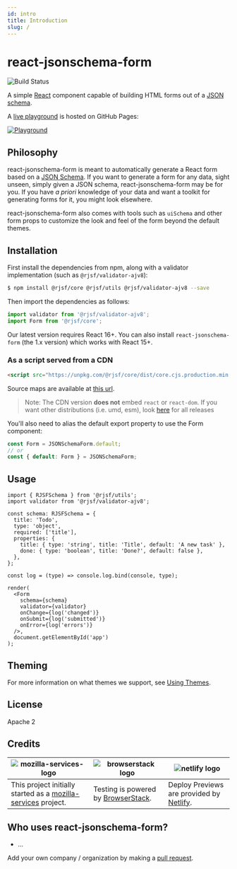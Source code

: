 ```yaml
---
id: intro
title: Introduction
slug: /
---
```


# react-jsonschema-form

![Build Status](https://github.com/rjsf-team/react-jsonschema-form/workflows/CI/badge.svg)

A simple [React](https://reactjs.org/) component capable of building HTML forms out of a [JSON schema](http://json-schema.org/).

A [live playground](https://rjsf-team.github.io/react-jsonschema-form/) is hosted on GitHub Pages:

<a target='_blank' href='https://rjsf-team.github.io/react-jsonschema-form/'>
  <img alt='Playground' src='https://i.imgur.com/M8ZCES5.gif' />
</a>

## Philosophy

react-jsonschema-form is meant to automatically generate a React form based on a [JSON Schema](http://json-schema.org/). If you want to generate a form for any data, sight unseen, simply given a JSON schema, react-jsonschema-form may be for you. If you have _a priori_ knowledge of your data and want a toolkit for generating forms for it, you might look elsewhere.

react-jsonschema-form also comes with tools such as `uiSchema` and other form props to customize the look and feel of the form beyond the default themes.

## Installation

First install the dependencies from npm, along with a validator implementation (such as `@rjsf/validator-ajv8`):

```bash
$ npm install @rjsf/core @rjsf/utils @rjsf/validator-ajv8 --save
```

Then import the dependencies as follows:

```ts
import validator from '@rjsf/validator-ajv8';
import Form from '@rjsf/core';
```

Our latest version requires React 16+. You can also install `react-jsonschema-form` (the 1.x version) which works with React 15+.

### As a script served from a CDN

```html
<script src="https://unpkg.com/@rjsf/core/dist/core.cjs.production.min.js"></script>
```

Source maps are available at [this url](https://unpkg.com/@rjsf/core/dist/core.cjs.production.min.js.map).

> Note: The CDN version **does not** embed `react` or `react-dom`. If you want other distributions (i.e. umd, esm), look [here](https://unpkg.com/@rjsf/core/dist/) for all releases

You'll also need to alias the default export property to use the Form component:

```ts
const Form = JSONSchemaForm.default;
// or
const { default: Form } = JSONSchemaForm;
```

## Usage

```tsx
import { RJSFSchema } from '@rjsf/utils';
import validator from '@rjsf/validator-ajv8';

const schema: RJSFSchema = {
  title: 'Todo',
  type: 'object',
  required: ['title'],
  properties: {
    title: { type: 'string', title: 'Title', default: 'A new task' },
    done: { type: 'boolean', title: 'Done?', default: false },
  },
};

const log = (type) => console.log.bind(console, type);

render(
  <Form
    schema={schema}
    validator={validator}
    onChange={log('changed')}
    onSubmit={log('submitted')}
    onError={log('errors')}
  />,
  document.getElementById('app')
);
```

## Theming

For more information on what themes we support, see [Using Themes](usage/themes).

<!--

disabled until https://github.com/rjsf-team/react-jsonschema-form/issues/1584 is resolved

## Useful samples

 - Custom field template: <https://jsfiddle.net/hdp1kgn6/1/>
 - Multi-step wizard: <https://jsfiddle.net/sn4bnw9h/1/>
 - Using classNames with uiSchema: <https://jsfiddle.net/gfwp25we/1/>
 - Conditional fields: <https://jsfiddle.net/69z2wepo/88541/>
 - Advanced conditional fields: <https://jsfiddle.net/cowbellerina/zbfh96b1/>
 - Use radio list for enums: <https://jsfiddle.net/f2y3fq7L/2/>
 - Reading file input data: <https://jsfiddle.net/f9vcb6pL/1/>
 - Custom errors messages with transformErrors: <https://jsfiddle.net/revolunet/5r3swnr4/>
 - 2 columns form with CSS and FieldTemplate: <https://jsfiddle.net/n1k0/bw0ffnz4/1/>
 - Validate and submit form from external control: <https://jsfiddle.net/spacebaboon/g5a1re63/>
 - Custom component for Help text with `ui:help`: <https://codesandbox.io/s/14pqx97xl7/>
 - Collapsing / Showing and Hiding individual fields: <https://codesandbox.io/s/examplereactjsonschemaformcollapsefieldtemplate-t41dn>

-->

## License

Apache 2

## Credits

| ![mozilla-services-logo](https://avatars1.githubusercontent.com/u/1066228?s=200&v=4)                 | ![browserstack logo](https://user-images.githubusercontent.com/1689183/51487090-4ea04f80-1d57-11e9-9a91-79b7ef8d2013.png) | ![netlify logo](https://www.netlify.com/img/global/badges/netlify-color-accent.svg) |
| ---------------------------------------------------------------------------------------------------- | ------------------------------------------------------------------------------------------------------------------------- | ----------------------------------------------------------------------------------- |
| This project initially started as a [mozilla-services](https://github.com/mozilla-services) project. | Testing is powered by [BrowserStack](https://www.browserstack.com/).                                                      | Deploy Previews are provided by [Netlify](https://www.netlify.com).                 |

## Who uses react-jsonschema-form?

- ...

Add your own company / organization by making a [pull request](https://github.com/rjsf-team/react-jsonschema-form/pulls).
